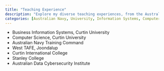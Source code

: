 ```yaml
---
title: "Teaching Experience"
description: "Explore my diverse teaching experiences, from the Australian Navy to leading university courses."
categories: [Australian Navy, University, Information Systems, Computer Science]
---
```


- Business Information Systems, Curtin University
- Computer Science, Curtin University
- Australian Navy Training Command
- West TAFE, Joondalup
- Curtin International College
- Stanley College
- Australian Data Cybersecurity Institute